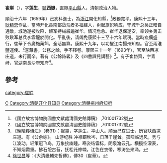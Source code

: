 '''崔崋'''（{{bd|1632年||1693年|}}），字'''莲生'''，[[號|號]]'''西嶽'''，直隸[[平山縣|平山縣]]人，清朝政治人物。

順治十六年（1659年）己亥科進士，為[[浙江|浙江]]開化知縣，<ref>
《國立故宮博物院圖書文獻處清國史館傳稿》 ,701001732號</ref>政務寬平。康熙十三年，[[耿精忠|耿精忠]]作乱，當時开化县南部垦荒者多福建人，树起旗帜响应，守城千总吴正暗自通敵，城池遂被攻陷，叛军持械威逼崔华。情况危急。崔华退保遂安，率领乡勇击败耿军总兵李雲龍於開化。平亂後，请蠲免康熙十三至十六年赋税。當時疫癘盛行，崔華下令廣施藥餌，全活無算。康熙十九年，以功擢江南揚州知府。官至兩淮鹽運使。<ref>《國立故宮博物院圖書文獻處清國史館傳稿》 ,701001732號</ref>喜藏書，公務之餘，手不釋卷。康熙三十一年（1693年），官至陕西凉庄道，未行而卒。著有《公餘詩畧》及《四書課兒講藝》<ref>《[[晚晴簃诗汇|晚晴簃诗汇]]》（卷31）：崔崋，字莲生，平山人。顺治己亥进士，历官陕西凉庄道。有《公余咏》。 山游纪胜 冲襟蹑秋岑，日落千崖耸。孤啸临远风，势与江波动。轻策冠飞鸟，万象接幽踵。寒姿结霜标，阴泉澹云孔。横揽空濛表，不知烟霭重。拂石憩古苔，抚松讬修竦。江色在衣带，寒涛坐来涌。</ref>。有子崔岱齊，字青峙，官湖南長沙府知府<ref>[[徐世昌|徐世昌]]等：《大清畿輔先哲傳》，傳30〈崔華〉。</ref>。

==參考==
{{reflist}}
{{清朝人物小作品}}
{{順治十六年己亥科殿試金榜}}
{{DEFAULTSORT:Cui崔}}
[[category:崔姓|category:崔姓]]
[[Category:平山县人|C]]
[[Category:清朝开化县知县|Category:清朝开化县知县]]
[[Category:清朝揚州府知府|Category:清朝揚州府知府]]